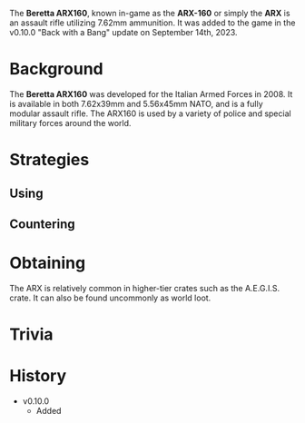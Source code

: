 The **Beretta ARX160**, known in-game as the **ARX-160** or simply the **ARX** is an assault rifle utilizing 7.62mm ammunition. It was added to the game in the v0.10.0 "Back with a Bang" update on September 14th, 2023.

# Background
The **Beretta ARX160** was developed for the Italian Armed Forces in 2008. It is available in both 7.62x39mm and 5.56x45mm NATO, and is a fully modular assault rifle. The ARX160 is used by a variety of police and special military forces around the world.

# Strategies
## Using

## Countering

# Obtaining
The ARX is relatively common in higher-tier crates such as the A.E.G.I.S. crate. It can also be found uncommonly as world loot.

# Trivia

# History
- v0.10.0
  - Added
